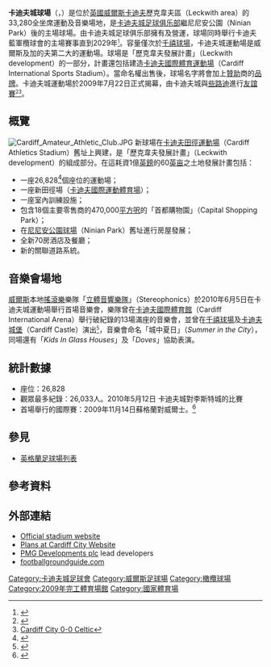 {{noteTA|G1=Football
|T=zh-hans:卡迪夫城球场;zh-hk:卡迪夫城球場;zh-tw:卡迪夫城球場;
|1=zh-hans:卡迪夫城球场;zh-hk:卡迪夫城球場;zh-tw:卡迪夫城球場;
|2=zh-hans:卡迪夫城足球俱乐部;zh-hk:卡迪夫城足球會;zh-tw:卡迪夫城足球俱樂部;
}}
{{Infobox_Stadium
| stadium_name      = 卡迪夫城球場<br />Cardiff City Stadium
| nickname          = 
| image             = [[File:Cardiff_City_Stadium-front.jpg|250px]]
| location          = 
| coordinates       = {{coord|51|28|22|N|3|12|11|W|type:landmark|display=it}}
| broke_ground      = 2007年9月
| opened            = 2009年7月22日
| demolished        = 
| owner             = 卡迪夫城運動場有限公司<br />（[[卡迪夫城足球俱乐部|卡迪夫城]]子公司）
| operator          = [[卡迪夫城足球俱乐部|卡迪夫城足球俱乐部]]
| surface           = 天然草加固人造草纤维<br />（Desso GrassMaster）
| construction_cost = 4,800萬[[英鎊|英鎊]]
| architect         = 奥雅纳工程<br />（Arup Sport）
| former_names      =
| tenants           = [[卡迪夫城足球俱乐部|卡迪夫城足球俱乐部]]（2009—）<br />卡迪夫藍軍欖球會（2009—）<br />[[威爾斯足球代表隊|威爾斯足球代表隊]]
| seating_capacity  = 33,280<ref>{{cite web |url=http://www.cardiffcityfc.co.uk/tickets/stadium_visitors/ |title=Stadium Visitors |publisher=Cardiff City F.C. |accessdate=13 May 2015 |archive-url=https://web.archive.org/web/20150504163133/http://www.cardiffcityfc.co.uk/tickets/stadium_visitors/ |archive-date=2015-05-04 |dead-url=yes }}</ref>
|}}

'''卡迪夫城球場'''（{{lang-en|'''Cardiff City Stadium'''}}，{{lang-cy|'''Stadiwm Dinas Caerdydd'''}}）是位於[[英國|英國]][[威爾斯|威爾斯]][[卡迪夫|卡迪夫]]歷克韋夫區（Leckwith area）的33,280全坐席運動及音樂場地，是[[卡迪夫城足球俱乐部|卡迪夫城足球俱乐部]]繼尼尼安公園（Ninian Park）後的主場球場。由卡迪夫城足球俱乐部擁有及營運，球場同時舉行卡迪夫藍軍欖球會的主場賽事直到2029年<small><ref>{{Cite web |url=http://www.cardiffblues.com/33_4357.php |title=Cardiff Blues: New Landmark at Cardiff City Stadium |accessdate=2010-07-01 |archive-date=2009-06-29 |archive-url=https://web.archive.org/web/20090629174452/http://www.cardiffblues.com/33_4357.php |dead-url=yes }}</ref></small>。容量僅次於[[千禧球場|千禧球場]]，卡迪夫城運動場是威爾斯及加的夫第二大的運動場。球場是「歷克韋夫發展計畫」（Leckwith development）的一部分，計畫還包括建造[[卡迪夫國際體育運動場|卡迪夫國際體育運動場]]（Cardiff International Sports Stadium）。當命名權出售後，球場名字將會加上[[贊助|贊助]]商的[[品牌|品牌]]。卡迪夫城運動場於2009年7月22日正式揭幕，由卡迪夫城與[[凯尔特人足球俱乐部|些路迪]]進行[[友誼賽|友誼賽]]<small><ref>{{Cite web |url=http://news.bbc.co.uk/sport1/hi/football/teams/c/cardiff_city/8012041.stm |title=BBC News Celtic to open new Cardiff ground |accessdate=2010-07-01 |archive-date=2009-04-25 |archive-url=https://web.archive.org/web/20090425072652/http://news.bbc.co.uk/sport1/hi/football/teams/c/cardiff_city/8012041.stm |dead-url=no }}</ref><ref>[http://news.bbc.co.uk/sport1/hi/football/teams/c/cardiff_city/8164021.stm Cardiff City 0-0 Celtic]</ref></small>。

== 概覽 ==
[[File:Cardiff_Amateur_Athletic_Club.JPG|thumb]]
新球場在[[卡迪夫田徑運動場|卡迪夫田徑運動場]]（Cardiff Athletics Stadium）舊址上興建，是「歷克韋夫發展計畫」（Leckwith development）的組成部分。在這耗資1億[[英鎊|英鎊]]的60[[英亩|英亩]]之土地發展計畫包括：
* 一座26,828<ref name="capacity">{{Cite web|url=http://www.cardiffcityfc.co.uk/page/NewsDetail/0,,10335~1675152,00.html|archive-url=https://web.archive.org/web/20090531153033/http://www.cardiffcityfc.co.uk/page/NewsDetail/0,,10335~1675152,00.html|url-status=dead|archive-date=31 May 2009|title=Cardiff City | News | Club News | Club News | STADIUM NEWS|date=31 May 2009}}</ref>個座位的運動場；
* 一座新田徑場（[[卡迪夫國際運動體育場|卡迪夫國際運動體育場]]）；
* 一座室內訓練設施；
* 包含18個主要零售商的470,000[[平方呎|平方呎]]的「首都購物園」（Capital Shopping Park）；
* 在[[尼尼安公園球場|尼尼安公園球場]]（Ninian Park）舊址進行房屋發展；
* 全新70房酒店及餐廳；
* 新的關聯道路系統。

== 音樂會場地 ==
{{Multiple image|align=right|direction=vertical|image1=Stereophonics @ Cardiff City Stadium.jpg|image2=Stereophonics, Summer in the City.jpg|width=250|footer=<center><small>「立體音響樂隊」在「城中夏日」中演出</small></center>}}

[[威爾斯|威爾斯]]本地[[搖滾樂|搖滾樂]]樂隊「[[立體音響樂隊|立體音響樂隊]]」（Stereophonics）於2010年6月5日在卡迪夫城運動場舉行首場音樂會，樂隊曾在[[卡迪夫國際體育館|卡迪夫國際體育館]]（Cardiff International Arena）舉行破紀錄的13場滿座的音樂會，並曾在[[千禧球場|千禧球場]]及[[卡迪夫城堡|卡迪夫城堡]]（Cardiff Castle）演出<small><ref>{{cite news |language=en |url=http://www.walesonline.co.uk/news/cardiff-news/2010/01/20/stereophonics-confirm-gig-at-cardiff-city-stadium-91466-25638200/ |title=Stereophonics confirm gig at Cardiff City Stadium |publisher=''walesonline.co.uk'' |date=2010-01-20 |accessdate=2010-07-08 |archive-date=2012-10-09 |archive-url=https://web.archive.org/web/20121009103903/http://www.walesonline.co.uk/news/cardiff-news/2010/01/20/stereophonics-confirm-gig-at-cardiff-city-stadium-91466-25638200/ |dead-url=no }}</ref></small>，音樂會命名「城中夏日」（''Summer in the City''），同場還有「''Kids In Glass Houses''」及「''Doves''」協助表演。

== 統計數據 ==
* 座位：26,828 
* 觀眾最多紀錄：26,033人。2010年5月12日 卡迪夫城對李斯特城的比賽
* 首場舉行的國際賽：2009年11月14日蘇格蘭對威爾士。<ref>{{cite news |title=Wales to play at New Stadium |url=http://www.cardiffcityfc.co.uk/page/NewsDetail/0,,10335~1818168,00.html |work=cardiffcityfc.co.uk |publisher=Cardiff City Football Club |date=14 November 2009 |accessdate=9 October 2009 |deadurl=yes |archiveurl=https://web.archive.org/web/20091008030031/http://www.cardiffcityfc.co.uk/page/NewsDetail/0%2C%2C10335~1818168%2C00.html |archivedate=2009年10月8日 }}</ref>

== 參見 ==
* [[英格蘭足球場列表|英格蘭足球場列表]]

== 參考資料 ==
{{reflist|2}}

== 外部連結 ==
{{commonscat|Cardiff City Stadium}}
* [https://web.archive.org/web/20080317213426/http://www.cardiffcitystadium.co.uk/ Official stadium website]
* [https://archive.is/20121223152251/http://www.cardiffcityfc.premiumtv.co.uk/javaImages/4a/df/0,,10335~3202890,00.jpg Plans at Cardiff City Website]
* [http://www.pmg-plc.com/ PMG Developments plc]{{Wayback|url=http://www.pmg-plc.com/ |date=20111206162102 }} lead developers
* [https://web.archive.org/web/20130510075346/http://www.footballgroundguide.com/cardiff_city/  footballgroundguide.com]

{{英冠球場}}
{{英超球場}}

[[Category:卡迪夫城足球會|Category:卡迪夫城足球會]]
[[Category:威爾斯足球場|Category:威爾斯足球場]]
[[Category:橄欖球場|Category:橄欖球場]]
[[Category:2009年完工體育場館|Category:2009年完工體育場館]]
[[Category:國家體育場|Category:國家體育場]]